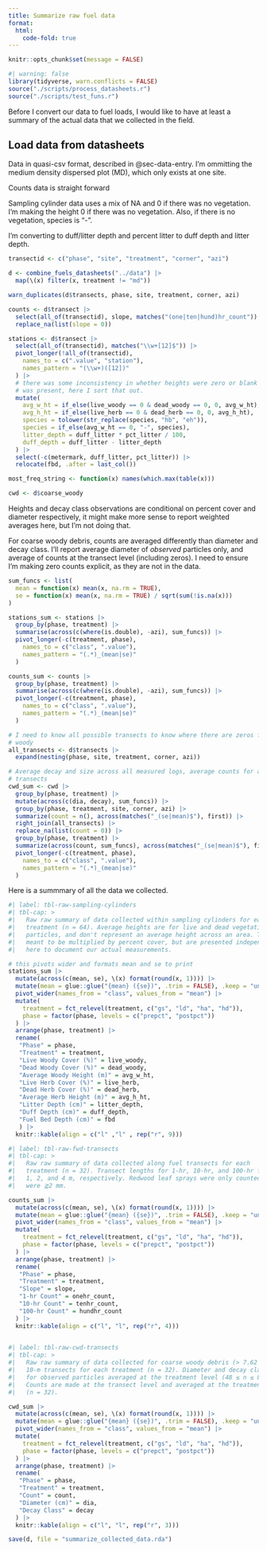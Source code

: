 ```yaml
---
title: Summarize raw fuel data
format:
  html:
    code-fold: true
---
```


```r
knitr::opts_chunk$set(message = FALSE)
```

```r
#| warning: false
library(tidyverse, warn.conflicts = FALSE)
source("./scripts/process_datasheets.r")
source("./scripts/test_funs.r")
```

Before I convert our data to fuel loads, I would like to have at least a summary
of the actual data that we collected in the field.


## Load data from datasheets

Data in quasi-csv format, described in @sec-data-entry. I'm ommitting the medium
density dispersed plot (MD), which only exists at one site.

Counts data is straight forward

Sampling cylinder data uses a mix of NA and 0 if there was no vegetation. I'm
making the height 0 if there was no vegetation. Also, if there is no vegetation,
species is "-".

I'm converting to duff/litter depth and percent litter to duff depth and litter
depth.

```r

transectid <- c("phase", "site", "treatment", "corner", "azi")

d <- combine_fuels_datasheets("../data") |>
  map(\(x) filter(x, treatment != "md"))

warn_duplicates(d$transects, phase, site, treatment, corner, azi)

counts <- d$transect |>
  select(all_of(transectid), slope, matches("(one|ten|hund)hr_count")) |>
  replace_na(list(slope = 0))

stations <- d$transect |>
  select(all_of(transectid), matches("\\w+[12]$")) |>
  pivot_longer(!all_of(transectid),
    names_to = c(".value", "station"),
    names_pattern = "(\\w+)([12])"
  ) |>
  # there was some inconsistency in whether heights were zero or blank if no veg
  # was present, here I sort that out.
  mutate(
    avg_w_ht = if_else(live_woody == 0 & dead_woody == 0, 0, avg_w_ht),
    avg_h_ht = if_else(live_herb == 0 & dead_herb == 0, 0, avg_h_ht),
    species = tolower(str_replace(species, "hb", "eh")),
    species = if_else(avg_w_ht == 0, "-", species),
    litter_depth = duff_litter * pct_litter / 100,
    duff_depth = duff_litter - litter_depth
  ) |>
  select(-c(metermark, duff_litter, pct_litter)) |>
  relocate(fbd, .after = last_col())

most_freq_string <- function(x) names(which.max(table(x)))

cwd <- d$coarse_woody

```

Heights and decay class observations are conditional on percent cover and
diameter respectively, it might make more sense to report weighted averages
here, but I'm not doing that.

For coarse woody debris, counts are averaged differently than diameter and decay
class. I'll report average diameter of *observed* particles only, and average of
counts at the transect level (including zeros). I need to ensure I'm making zero
counts explicit, as they are not in the data.

```r

sum_funcs <- list(
  mean = function(x) mean(x, na.rm = TRUE),
  se = function(x) mean(x, na.rm = TRUE) / sqrt(sum(!is.na(x)))
)

stations_sum <- stations |>
  group_by(phase, treatment) |>
  summarise(across(c(where(is.double), -azi), sum_funcs)) |>
  pivot_longer(-c(treatment, phase),
    names_to = c("class", ".value"),
    names_pattern = "(.*)_(mean|se)"
  )

counts_sum <- counts |>
  group_by(phase, treatment) |>
  summarise(across(c(where(is.double), -azi), sum_funcs)) |>
  pivot_longer(-c(treatment, phase),
    names_to = c("class", ".value"),
    names_pattern = "(.*)_(mean|se)"
  )

# I need to know all possible transects to know where there are zeros for coarse
# woody
all_transects <- d$transects |>
  expand(nesting(phase, site, treatment, corner, azi))

# Average decay and size across all measured logs, average counts for all
# transects
cwd_sum <- cwd |>
  group_by(phase, treatment) |>
  mutate(across(c(dia, decay), sum_funcs)) |>
  group_by(phase, treatment, site, corner, azi) |>
  summarize(count = n(), across(matches("_(se|mean)$"), first)) |>
  right_join(all_transects) |>
  replace_na(list(count = 0)) |>
  group_by(phase, treatment) |>
  summarize(across(count, sum_funcs), across(matches("_(se|mean)$"), first)) |>
  pivot_longer(-c(treatment, phase),
    names_to = c("class", ".value"),
    names_pattern = "(.*)_(mean|se)"
  )

```

Here is a summmary of all the data we collected.

```r
#| label: tbl-raw-sampling-cylinders
#| tbl-cap: >
#|   Raw raw summary of data collected within sampling cylinders for each
#|   treatment (n = 64). Average heights are for live and dead vegetation
#|   particles, and don't represent an average height across an area. They are
#|   meant to be multiplied by percent cover, but are presented indepenently
#|   here to document our actual measurements.

# this pivots wider and formats mean and se to print
stations_sum |>
  mutate(across(c(mean, se), \(x) format(round(x, 1)))) |>
  mutate(mean = glue::glue("{mean} ({se})", .trim = FALSE), .keep = "unused") |>
  pivot_wider(names_from = "class", values_from = "mean") |>
  mutate(
    treatment = fct_relevel(treatment, c("gs", "ld", "ha", "hd")),
    phase = factor(phase, levels = c("prepct", "postpct"))
  ) |>
  arrange(phase, treatment) |>
  rename(
   "Phase" = phase,
   "Treatment" = treatment,
   "Live Woody Cover (%)" = live_woody,
   "Dead Woody Cover (%)" = dead_woody,
   "Average Woody Height (m)" = avg_w_ht,
   "Live Herb Cover (%)" = live_herb,
   "Dead Herb Cover (%)" = dead_herb,
   "Average Herb Height (m)" = avg_h_ht,
   "Litter Depth (cm)" = litter_depth,
   "Duff Depth (cm)" = duff_depth,
   "Fuel Bed Depth (cm)" = fbd
   ) |>
  knitr::kable(align = c("l" ,"l" , rep("r", 9)))

```

```r
#| label: tbl-raw-fwd-transects
#| tbl-cap: >
#|   Raw raw summary of data collected along fuel transects for each
#|   treatment (n = 32). Transect lengths for 1-hr, 10-hr, and 100-hr fuels were
#|   1, 2, and 4 m, respectively. Redwood leaf sprays were only counted if they
#|   were ⪆2 mm.

counts_sum |>
  mutate(across(c(mean, se), \(x) format(round(x, 1)))) |>
  mutate(mean = glue::glue("{mean} ({se})", .trim = FALSE), .keep = "unused") |>
  pivot_wider(names_from = "class", values_from = "mean") |>
  mutate(
    treatment = fct_relevel(treatment, c("gs", "ld", "ha", "hd")),
    phase = factor(phase, levels = c("prepct", "postpct"))
  ) |>
  arrange(phase, treatment) |>
  rename(
   "Phase" = phase,
   "Treatment" = treatment,
   "Slope" = slope,
   "1-hr Count" = onehr_count,
   "10-hr Count" = tenhr_count,
   "100-hr Count" = hundhr_count
  ) |>
  knitr::kable(align = c("l", "l", rep("r", 4)))
  

```


```r
#| label: tbl-raw-cwd-transects
#| tbl-cap: >
#|   Raw raw summary of data collected for coarse woody debris (> 7.62 cm) along
#|   10-m transects for each treatment (n = 32). Diameter and decay class are
#|   for observed particles averaged at the treatment level (48 ≤ n ≤ 84).
#|   Counts are made at the transect level and averaged at the treatment level
#|   (n = 32).

cwd_sum |>
  mutate(across(c(mean, se), \(x) format(round(x, 1)))) |>
  mutate(mean = glue::glue("{mean} ({se})", .trim = FALSE), .keep = "unused") |>
  pivot_wider(names_from = "class", values_from = "mean") |>
  mutate(
    treatment = fct_relevel(treatment, c("gs", "ld", "ha", "hd")),
    phase = factor(phase, levels = c("prepct", "postpct"))
  ) |>
  arrange(phase, treatment) |>
  rename(
   "Phase" = phase,
   "Treatment" = treatment,
   "Count" = count,
   "Diameter (cm)" = dia,
   "Decay Class" = decay
  ) |>
  knitr::kable(align = c("l", "l", rep("r", 3)))

```

```r
save(d, file = "summarize_collected_data.rda")
```

